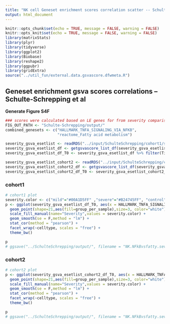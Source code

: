 ```yaml
---
title: "NK cell Geneset enrichment scores correlation scatter -- Schulte-Schrepping et al, 2020, Cell"
output: html_document
---
```


```r
knitr::opts_chunk$set(echo = TRUE, message = FALSE, warning = FALSE)
knitr::opts_knit$set(echo = TRUE, message = FALSE, warning = FALSE)
library(matrixStats)
library(plyr)
library(tidyverse)
library(ggplot2)
library(Biobase)
library(reshape2)
library(ggpubr)
library(gridExtra)
source("../util_fun/external.data.gsvascore.dfwmeta.R")
```

## Geneset enrichment gsva scores correlations -- Schulte-Schrepping et al
**Generate Figure S4F**  

```r
### scores were calculated based on LE genes for from severity comparison
FIG_OUT_PATH <- "Schulte-Schrepping/output/"
combined_genesets <- c("HALLMARK_TNFA_SIGNALING_VIA_NFKB", 
                       "reactome_Fatty acid metabolism")

severity_gsva_esetlist <- readRDS("../input/SchulteSchrepping/cohort1/severe-mild_module_score_gsva_filtered_samples_genes_cohort1.rds")
severity_gsva_esetlist_df <- getgsvascore_list_df(severity_gsva_esetlist, combined_genesets)
severity_gsva_esetlist_df_T0 <- severity_gsva_esetlist_df %>% filter(Timepoint == "T0", celltype == "15_NK cells")

severity_gsva_esetlist_cohort2 <- readRDS("../input/SchulteSchrepping/cohort2/severe-mild_module_score_gsva_filtered_samples_genes_cohort2.rds")
severity_gsva_esetlist_cohort2_df <- getgsvascore_list_df(severity_gsva_esetlist_cohort2, combined_genesets)
severity_gsva_esetlist_cohort2_df_T0 <- severity_gsva_esetlist_cohort2_df %>% filter(Timepoint == "T0", celltype == "NK cells")
```
  

### cohort1
```r
# cohort1 plot
severity.color <- c("mild"="#00A1D5FF" ,"severe"="#B24745FF", "control" = "#79AF97FF")
p <- ggplot(severity_gsva_esetlist_df_T0, aes(x = HALLMARK_TNFA_SIGNALING_VIA_NFKB, y = `reactome_Fatty acid metabolism`)) + 
  geom_point(shape=21,aes(fill=group_per_sample),size=3, color="white") + 
  scale_fill_manual(name="Severity",values = severity.color) +
  geom_smooth(se = F,method = "lm") + 
  stat_cor(method = "pearson") +
  facet_wrap(~celltype, scales = "free") +
  theme_bw()

p
# ggsave("../SchulteSchrepping/output/", filename = "NK.NFkBvsfatty.severity.cor.pdf", plot = p, device = "pdf", width = 4, height = 3)
```
  
  
### cohort2
```r
# cohort2 plot
p <- ggplot(severity_gsva_esetlist_cohort2_df_T0, aes(x = HALLMARK_TNFA_SIGNALING_VIA_NFKB, y = `reactome_Fatty acid metabolism`)) + 
  geom_point(shape=21,aes(fill=group_per_sample),size=3, color="white") + 
  scale_fill_manual(name="Severity",values = severity.color) +
  geom_smooth(se = F,method = "lm") + 
  stat_cor(method = "pearson") +
  facet_wrap(~celltype, scales = "free") +
  theme_bw()

p
# ggsave("../SchulteSchrepping/output/", filename = "NK.NFkBvsfatty.severity.cor.cohort2.pdf", plot = p, device = "pdf", width = 4, height = 3)

```

  